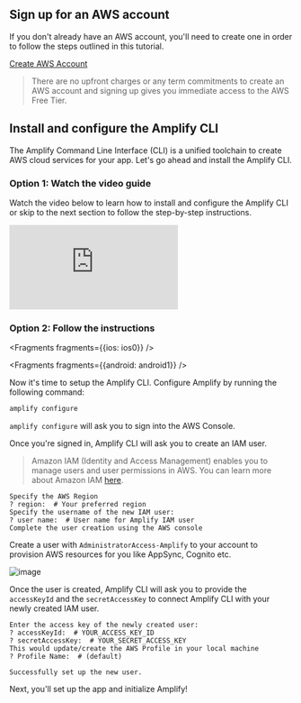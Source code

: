 ## Sign up for an AWS account

If you don't already have an AWS account, you'll need to create one in order to follow the steps outlined in this tutorial.

[Create AWS Account](https://portal.aws.amazon.com/billing/signup?redirect_url=https%3A%2F%2Faws.amazon.com%2Fregistration-confirmation#/start)

> There are no upfront charges or any term commitments to create an AWS account and signing up gives you immediate access to the AWS Free Tier.

## Install and configure the Amplify CLI

The Amplify Command Line Interface (CLI) is a unified toolchain to create AWS cloud services for your app. Let's go ahead and install the Amplify CLI.

### Option 1: Watch the video guide

Watch the video below to learn how to install and configure the Amplify CLI or skip to the next section to follow the step-by-step instructions.

<iframe src="https://www.youtube-nocookie.com/embed/fWbM5DLh25U" frameborder="0" allow="accelerometer; autoplay; clipboard-write; encrypted-media; gyroscope; picture-in-picture" allowfullscreen></iframe>

### Option 2: Follow the instructions


<Fragments fragments={{ios: ios0}} />


<Fragments fragments={{android: android1}} />

Now it's time to setup the Amplify CLI. Configure Amplify by running the following command:

```bash
amplify configure
```

`amplify configure` will ask you to sign into the AWS Console.

Once you're signed in, Amplify CLI will ask you to create an IAM user.
> Amazon IAM (Identity and Access Management) enables you to manage users and user permissions in AWS. You can learn more about Amazon IAM [here](https://aws.amazon.com/iam/).

```console
Specify the AWS Region
? region:  # Your preferred region
Specify the username of the new IAM user:
? user name:  # User name for Amplify IAM user
Complete the user creation using the AWS console
```

Create a user with `AdministratorAccess-Amplify` to your account to provision AWS resources for you like AppSync, Cognito etc.

![image](/images/user-creation.gif)

Once the user is created, Amplify CLI will ask you to provide the `accessKeyId` and the `secretAccessKey` to connect Amplify CLI with your newly created IAM user.

```console
Enter the access key of the newly created user:
? accessKeyId:  # YOUR_ACCESS_KEY_ID
? secretAccessKey:  # YOUR_SECRET_ACCESS_KEY
This would update/create the AWS Profile in your local machine
? Profile Name:  # (default)

Successfully set up the new user.
```

Next, you'll set up the app and initialize Amplify!
